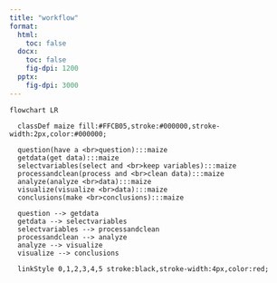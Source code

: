 ```yaml
---
title: "workflow"
format:
  html:
    toc: false
  docx: 
    toc: false
    fig-dpi: 1200
  pptx: 
    fig-dpi: 3000
---
```


```mermaid

flowchart LR

  classDef maize fill:#FFCB05,stroke:#000000,stroke-width:2px,color:#000000;

  question(have a <br>question):::maize
  getdata(get data):::maize
  selectvariables(select and <br>keep variables):::maize
  processandclean(process and <br>clean data):::maize
  analyze(analyze <br>data):::maize
  visualize(visualize <br>data):::maize
  conclusions(make <br>conclusions):::maize

  question --> getdata
  getdata --> selectvariables
  selectvariables --> processandclean
  processandclean --> analyze
  analyze --> visualize
  visualize --> conclusions
  
  linkStyle 0,1,2,3,4,5 stroke:black,stroke-width:4px,color:red;

```